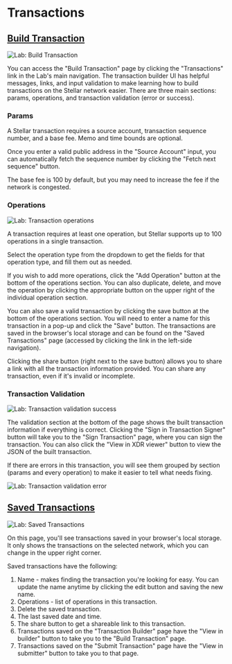 # Transactions

## [Build Transaction](https://lab.stellar.org/transaction/build)

![Lab: Build Transaction](/assets/lab/lab-transactions-build.png)

You can access the "Build Transaction" page by clicking the "Transactions" link in the Lab's main navigation. The transaction builder UI has helpful messages, links, and input validation to make learning how to build transactions on the Stellar network easier. There are three main sections: params, operations, and transaction validation (error or success).

### Params

A Stellar transaction requires a source account, transaction sequence number, and a base fee. Memo and time bounds are optional.

Once you enter a valid public address in the "Source Account" input, you can automatically fetch the sequence number by clicking the "Fetch next sequence" button.

The base fee is 100 by default, but you may need to increase the fee if the network is congested.

### Operations

![Lab: Transaction operations](/assets/lab/lab-transactions-ops.png)

A transaction requires at least one operation, but Stellar supports up to 100 operations in a single transaction.

Select the operation type from the dropdown to get the fields for that operation type, and fill them out as needed.

If you wish to add more operations, click the "Add Operation" button at the bottom of the operations section. You can also duplicate, delete, and move the operation by clicking the appropriate button on the upper right of the individual operation section.

You can also save a valid transaction by clicking the save button at the bottom of the operations section. You will need to enter a name for this transaction in a pop-up and click the "Save" button. The transactions are saved in the browser's local storage and can be found on the "Saved Transactions" page (accessed by clicking the link in the left-side navigation).

Clicking the share button (right next to the save button) allows you to share a link with all the transaction information provided. You can share any transaction, even if it's invalid or incomplete.

### Transaction Validation

![Lab: Transaction validation success](/assets/lab/lab-transactions-response-success.png)

The validation section at the bottom of the page shows the built transaction information if everything is correct. Clicking the "Sign in Transaction Signer" button will take you to the "Sign Transaction" page, where you can sign the transaction. You can also click the "View in XDR viewer" button to view the JSON of the built transaction.

If there are errors in this transaction, you will see them grouped by section (params and every operation) to make it easier to tell what needs fixing.

![Lab: Transaction validation error](/assets/lab/lab-transactions-response-error.png)

## [Saved Transactions](https://lab.stellar.org/transaction/saved)

![Lab: Saved Transactions](/assets/lab/lab-transactions-saved.png)

On this page, you'll see transactions saved in your browser's local storage. It only shows the transactions on the selected network, which you can change in the upper right corner.

Saved transactions have the following:

1. Name - makes finding the transaction you're looking for easy. You can update the name anytime by clicking the edit button and saving the new name.
2. Operations - list of operations in this transaction.
3. Delete the saved transaction.
4. The last saved date and time.
5. The share button to get a shareable link to this transaction.
6. Transactions saved on the "Transaction Builder" page have the "View in builder" button to take you to the "Build Transaction" page.
7. Transactions saved on the "Submit Transaction" page have the "View in submitter" button to take you to that page.
